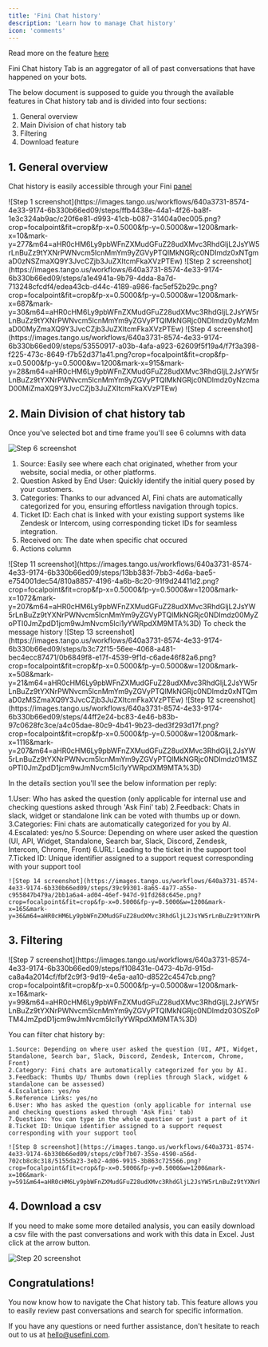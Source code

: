 ```yaml
---
title: 'Fini Chat history'
description: 'Learn how to manage Chat history'
icon: 'comments'
---
```


<Tip>Read more on the feature [here](https://www.usefini.com/post/chat-history-feature-overview)</Tip>

<Card title="Chat history" icon="book" href="https://app.usefini.com/dashboard/history">
  Fini Chat history Tab is an aggregator of all of past conversations that have happened on your bots. 
</Card>

The below document is supposed to guide you through the available features in Chat history tab and is divided into four sections:
1. General overview
2. Main Division of chat history tab
3. Filtering
4. Download feature


## **1. General overview**

Chat history is easily accessible through your Fini [panel](https://app.usefini.com/dashboard/history)

<Steps>
  <Step title="Open Chat history tab">
  ![Step 1 screenshot](https://images.tango.us/workflows/640a3731-8574-4e33-9174-6b330b66ed09/steps/ffb4438e-44a1-4f26-ba8f-1e3c324ab9ac/c20f6e81-d993-41cb-b087-31404a0ec005.png?crop=focalpoint&fit=crop&fp-x=0.5000&fp-y=0.5000&w=1200&mark-x=10&mark-y=277&m64=aHR0cHM6Ly9pbWFnZXMudGFuZ28udXMvc3RhdGljL2JsYW5rLnBuZz9tYXNrPWNvcm5lcnMmYm9yZGVyPTQlMkNGRjc0NDImdz0xNTgmaD0zNSZmaXQ9Y3JvcCZjb3JuZXItcmFkaXVzPTEw)
  </Step>
  <Step title="Select bot for which you want to see past conversations">
  ![Step 2 screenshot](https://images.tango.us/workflows/640a3731-8574-4e33-9174-6b330b66ed09/steps/a1e4941a-9b79-4dda-8a7d-713248cfcdf4/edea43cb-d44c-4189-a986-fac5ef52b29c.png?crop=focalpoint&fit=crop&fp-x=0.5000&fp-y=0.5000&w=1200&mark-x=687&mark-y=30&m64=aHR0cHM6Ly9pbWFnZXMudGFuZ28udXMvc3RhdGljL2JsYW5rLnBuZz9tYXNrPWNvcm5lcnMmYm9yZGVyPTQlMkNGRjc0NDImdz0yMzMmaD00MyZmaXQ9Y3JvcCZjb3JuZXItcmFkaXVzPTEw)
  </Step>
  <Step title="Select time frame for which you wish to see the past conversations">
  ![Step 4 screenshot](https://images.tango.us/workflows/640a3731-8574-4e33-9174-6b330b66ed09/steps/53550917-a03b-4afa-a923-62609f5f19a4/f7f3a398-f225-473c-8649-f7b52d371a41.png?crop=focalpoint&fit=crop&fp-x=0.5000&fp-y=0.5000&w=1200&mark-x=915&mark-y=28&m64=aHR0cHM6Ly9pbWFnZXMudGFuZ28udXMvc3RhdGljL2JsYW5rLnBuZz9tYXNrPWNvcm5lcnMmYm9yZGVyPTQlMkNGRjc0NDImdz0yNzcmaD00MiZmaXQ9Y3JvcCZjb3JuZXItcmFkaXVzPTEw)
  </Step>
</Steps>


## **2. Main Division of chat history tab**

Once you've selected bot and time frame you'll see 6 columns with data

![Step 6 screenshot](https://images.tango.us/workflows/640a3731-8574-4e33-9174-6b330b66ed09/steps/07945408-167b-4295-8f24-109979dd7d8d/45ecb9ea-4494-4417-aae2-041d2205a4b6.png?crop=focalpoint&fit=crop&fp-x=0.5722&fp-y=0.5194&fp-z=1.1600&w=1200&mark-x=11&mark-y=47&m64=aHR0cHM6Ly9pbWFnZXMudGFuZ28udXMvc3RhdGljL2JsYW5rLnBuZz9tYXNrPWNvcm5lcnMmYm9yZGVyPTYlMkNGRjc0NDImdz0xMTg3Jmg9NzI0JmZpdD1jcm9wJmNvcm5lci1yYWRpdXM9MTA%3D)

 1. Source: Easily see where each chat originated, whether from your website, social media, or other platforms.
 2. Question Asked by End User: Quickly identify the initial query posed by your customers.
 3. Categories: Thanks to our advanced AI, Fini chats are automatically categorized for you, ensuring effortless navigation through topics.
 4. Ticket ID: Each chat is linked with your existing support systems like Zendesk or Intercom, using corresponding ticket IDs for seamless integration.
 5. Received on: The date when specific chat occured
 6. Actions column

<Steps>
  <Step title="Click on View">
  ![Step 11 screenshot](https://images.tango.us/workflows/640a3731-8574-4e33-9174-6b330b66ed09/steps/13bb383f-7bb3-4d6a-bae5-e754001dec54/810a8857-4196-4a6b-8c20-91f9d24411d2.png?crop=focalpoint&fit=crop&fp-x=0.5000&fp-y=0.5000&w=1200&mark-x=1072&mark-y=207&m64=aHR0cHM6Ly9pbWFnZXMudGFuZ28udXMvc3RhdGljL2JsYW5rLnBuZz9tYXNrPWNvcm5lcnMmYm9yZGVyPTQlMkNGRjc0NDImdz00MyZoPTI0JmZpdD1jcm9wJmNvcm5lci1yYWRpdXM9MTA%3D)
  To check the message history 
  ![Step 13 screenshot](https://images.tango.us/workflows/640a3731-8574-4e33-9174-6b330b66ed09/steps/b3c72f15-56ee-4068-a481-bec4ecc87471/0b6849f8-e17f-4539-9f1d-c6ade46f82a6.png?crop=focalpoint&fit=crop&fp-x=0.5000&fp-y=0.5000&w=1200&mark-x=508&mark-y=21&m64=aHR0cHM6Ly9pbWFnZXMudGFuZ28udXMvc3RhdGljL2JsYW5rLnBuZz9tYXNrPWNvcm5lcnMmYm9yZGVyPTQlMkNGRjc0NDImdz0xNTQmaD0zMSZmaXQ9Y3JvcCZjb3JuZXItcmFkaXVzPTEw)
  </Step>
  <Step title="Click on Details">
  ![Step 12 screenshot](https://images.tango.us/workflows/640a3731-8574-4e33-9174-6b330b66ed09/steps/44ff2e24-bc83-4e46-b83b-97c0628fc3ce/a4c05dae-80c9-4b41-9b23-ded3f293d17f.png?crop=focalpoint&fit=crop&fp-x=0.5000&fp-y=0.5000&w=1200&mark-x=1116&mark-y=207&m64=aHR0cHM6Ly9pbWFnZXMudGFuZ28udXMvc3RhdGljL2JsYW5rLnBuZz9tYXNrPWNvcm5lcnMmYm9yZGVyPTQlMkNGRjc0NDImdz01MSZoPTI0JmZpdD1jcm9wJmNvcm5lci1yYWRpdXM9MTA%3D)

  In the details section you'll see the below information per reply:

  1.User: Who has asked the question (only applicable for internal use and checking questions asked through 'Ask Fini' tab) 
  2.Feedback: Chats in slack, widget or standalone link can be voted with thumbs up or down. 
  3.Categories: Fini chats are automatically categorized for you by AI.
  4.Escalated: yes/no
  5.Source: Depending on where user asked the question (UI, API, Widget, Standalone, Search bar, Slack, Discord, Zendesk, Intercom, Chrome, Front)
  6.URL: Leading to the ticket in the support tool
  7.Ticked ID: Unique identifier assigned to a support request corresponding with your support tool

    ![Step 14 screenshot](https://images.tango.us/workflows/640a3731-8574-4e33-9174-6b330b66ed09/steps/39c99301-8a65-4a77-a55e-c955847b479a/2bb1a6a4-ad04-46ef-947d-91fd268c645e.png?crop=focalpoint&fit=crop&fp-x=0.5000&fp-y=0.5000&w=1200&mark-x=165&mark-y=36&m64=aHR0cHM6Ly9pbWFnZXMudGFuZ28udXMvc3RhdGljL2JsYW5rLnBuZz9tYXNrPWNvcm5lcnMmYm9yZGVyPTQlMkNGRjc0NDImdz0xMTImaD0zNiZmaXQ9Y3JvcCZjb3JuZXItcmFkaXVzPTEw)
  </Step>
</Steps>

## **3. Filtering**

<Steps>
  <Step title="Click on Filter">
  ![Step 7 screenshot](https://images.tango.us/workflows/640a3731-8574-4e33-9174-6b330b66ed09/steps/f108431e-0473-4b7d-915d-ca8a4a2014cf/fbf2c9f3-9d19-4e5a-aa10-d8522c4547cb.png?crop=focalpoint&fit=crop&fp-x=0.5000&fp-y=0.5000&w=1200&mark-x=16&mark-y=99&m64=aHR0cHM6Ly9pbWFnZXMudGFuZ28udXMvc3RhdGljL2JsYW5rLnBuZz9tYXNrPWNvcm5lcnMmYm9yZGVyPTQlMkNGRjc0NDImdz03OSZoPTM4JmZpdD1jcm9wJmNvcm5lci1yYWRpdXM9MTA%3D)

  You can filter chat history by:

    1.Source: Depending on where user asked the question (UI, API, Widget, Standalone, Search bar, Slack, Discord, Zendesk, Intercom, Chrome, Front)
    2.Category: Fini chats are automatically categorized for you by AI.
    3.Feedback: Thumbs Up/ Thumbs down (replies through Slack, widget & standalone can be assessed)
    4.Escalation: yes/no
    5.Reference Links: yes/no
    6.User: Who has asked the question (only applicable for internal use and checking questions asked through 'Ask Fini' tab) 
    7.Question: You can type in the whole question or just a part of it
    8.Ticket ID: Unique identifier assigned to a support request corresponding with your support tool

    ![Step 8 screenshot](https://images.tango.us/workflows/640a3731-8574-4e33-9174-6b330b66ed09/steps/c9bf7b07-355e-4590-a56d-702cb8c8c318/5155da23-3eb2-4d06-9915-3b863c725566.png?crop=focalpoint&fit=crop&fp-x=0.5000&fp-y=0.5000&w=1200&mark-x=106&mark-y=591&m64=aHR0cHM6Ly9pbWFnZXMudGFuZ28udXMvc3RhdGljL2JsYW5rLnBuZz9tYXNrPWNvcm5lcnMmYm9yZGVyPTQlMkNGRjc0NDImdz05NjImaD0xNzgmZml0PWNyb3AmY29ybmVyLXJhZGl1cz0xMA%3D%3D)
  </Step>
</Steps>

## **4. Download a csv**
If you need to make some more detailed analysis, you can easily download a csv file with the past conversations and work with this data in Excel. Just click at the arrow button.

![Step 20 screenshot](https://images.tango.us/workflows/640a3731-8574-4e33-9174-6b330b66ed09/steps/845f2d31-7ae0-4d37-a641-877497267780/55727298-6478-4825-9d0b-eadc0e0a9584.png?crop=focalpoint&fit=crop&fp-x=0.5000&fp-y=0.5000&w=1200&mark-x=1161&mark-y=120&m64=aHR0cHM6Ly9pbWFnZXMudGFuZ28udXMvc3RhdGljL2JsYW5rLnBuZz9tYXNrPWNvcm5lcnMmYm9yZGVyPTQlMkNGRjc0NDImdz0yNiZoPTI2JmZpdD1jcm9wJmNvcm5lci1yYWRpdXM9MTA%3D)

## **Congratulations!**
You now know how to navigate the Chat history tab. This feature allows you to easily review past conversations and search for specific information.

If you have any questions or need further assistance, don't hesitate to reach out to us at hello@usefini.com. 
